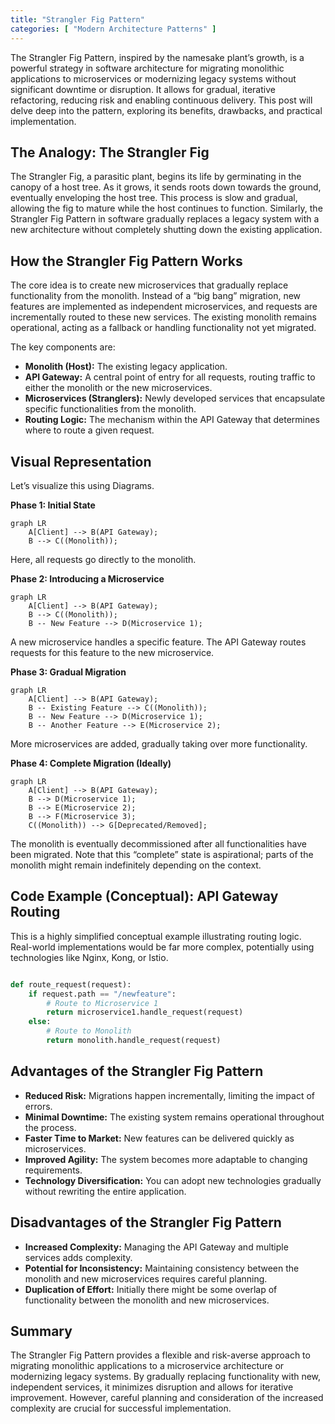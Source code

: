 ```yaml
---
title: "Strangler Fig Pattern"
categories: [ "Modern Architecture Patterns" ]
---
```


The Strangler Fig Pattern, inspired by the namesake plant's growth, is a powerful strategy in software architecture for migrating monolithic applications to microservices or modernizing legacy systems without significant downtime or disruption. It allows for gradual, iterative refactoring, reducing risk and enabling continuous delivery. This post will delve deep into the pattern, exploring its benefits, drawbacks, and practical implementation.

## The Analogy: The Strangler Fig

The Strangler Fig, a parasitic plant, begins its life by germinating in the canopy of a host tree. As it grows, it sends roots down towards the ground, eventually enveloping the host tree. This process is slow and gradual, allowing the fig to mature while the host continues to function. Similarly, the Strangler Fig Pattern in software gradually replaces a legacy system with a new architecture without completely shutting down the existing application.

## How the Strangler Fig Pattern Works

The core idea is to create new microservices that gradually replace functionality from the monolith. Instead of a "big bang" migration, new features are implemented as independent microservices, and requests are incrementally routed to these new services. The existing monolith remains operational, acting as a fallback or handling functionality not yet migrated.

The key components are:

-   **Monolith (Host):** The existing legacy application.
-   **API Gateway:** A central point of entry for all requests, routing traffic to either the monolith or the new microservices.
-   **Microservices (Stranglers):** Newly developed services that encapsulate specific functionalities from the monolith.
-   **Routing Logic:** The mechanism within the API Gateway that determines where to route a given request.

## Visual Representation

Let's visualize this using Diagrams.

**Phase 1: Initial State**

```mermaid
graph LR
    A[Client] --> B(API Gateway);
    B --> C((Monolith));
```

Here, all requests go directly to the monolith.

**Phase 2: Introducing a Microservice**

```mermaid
graph LR
    A[Client] --> B(API Gateway);
    B --> C((Monolith));
    B -- New Feature --> D(Microservice 1);
```

A new microservice handles a specific feature. The API Gateway routes requests for this feature to the new microservice.

**Phase 3: Gradual Migration**

```mermaid
graph LR
    A[Client] --> B(API Gateway);
    B -- Existing Feature --> C((Monolith));
    B -- New Feature --> D(Microservice 1);
    B -- Another Feature --> E(Microservice 2);
```

More microservices are added, gradually taking over more functionality.

**Phase 4: Complete Migration (Ideally)**

```mermaid
graph LR
    A[Client] --> B(API Gateway);
    B --> D(Microservice 1);
    B --> E(Microservice 2);
    B --> F(Microservice 3);
    C((Monolith)) --> G[Deprecated/Removed];

```

The monolith is eventually decommissioned after all functionalities have been migrated. Note that this "complete" state is aspirational; parts of the monolith might remain indefinitely depending on the context.

## Code Example (Conceptual): API Gateway Routing

This is a highly simplified conceptual example illustrating routing logic. Real-world implementations would be far more complex, potentially using technologies like Nginx, Kong, or Istio.

``` python

def route_request(request):
    if request.path == "/newfeature":
        # Route to Microservice 1
        return microservice1.handle_request(request)
    else:
        # Route to Monolith
        return monolith.handle_request(request)
```

## Advantages of the Strangler Fig Pattern

-   **Reduced Risk:** Migrations happen incrementally, limiting the impact of errors.
-   **Minimal Downtime:** The existing system remains operational throughout the process.
-   **Faster Time to Market:** New features can be delivered quickly as microservices.
-   **Improved Agility:** The system becomes more adaptable to changing requirements.
-   **Technology Diversification:** You can adopt new technologies gradually without rewriting the entire application.

## Disadvantages of the Strangler Fig Pattern

-   **Increased Complexity:** Managing the API Gateway and multiple services adds complexity.
-   **Potential for Inconsistency:** Maintaining consistency between the monolith and new microservices requires careful planning.
-   **Duplication of Effort:** Initially there might be some overlap of functionality between the monolith and new microservices.

## Summary

The Strangler Fig Pattern provides a flexible and risk-averse approach to migrating monolithic applications to a microservice architecture or modernizing legacy systems. By gradually replacing functionality with new, independent services, it minimizes disruption and allows for iterative improvement. However, careful planning and consideration of the increased complexity are crucial for successful implementation.